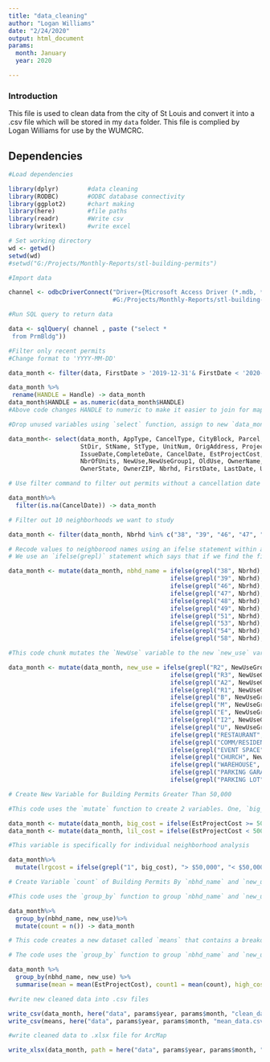 ```yaml
---
title: "data_cleaning"
author: "Logan Williams"
date: "2/24/2020"
output: html_document
params:
  month: January
  year: 2020

---
```


### Introduction

This file is used to clean data from the city of St Louis and convert it into a .csv file which will be stored in my `data` folder. This file is complied by Logan Williams for use by the WUMCRC.

## Dependencies

```r

#Load dependencies

library(dplyr)        #data cleaning
library(RODBC)        #ODBC database connectivity
library(ggplot2)      #chart making
library(here)         #file paths
library(readr)        #Write csv
library(writexl)      #write excel
```


```r

# Set working directory
wd <- getwd()
setwd(wd)
#setwd("G:/Projects/Monthly-Reports/stl-building-permits")
```


```r

#Import data

channel <- odbcDriverConnect("Driver={Microsoft Access Driver (*.mdb, *.accdb)};DBQ=/data/working-db/bldgpermits/prmdbo
                             #G:/Projects/Monthly-Reports/stl-building-permits/permit-data-cleaning/prmbdo/prmbdo")
```


```r

#Run SQL query to return data

data <- sqlQuery( channel , paste ("select *
 from PrmBldg"))
```


```r

#Filter only recent permits
#Change format to 'YYYY-MM-DD'

data_month <- filter(data, FirstDate > '2019-12-31'& FirstDate < '2020-02-01')
```


```r
data_month %>%
 rename(HANDLE = Handle) -> data_month
data_month$HANDLE = as.numeric(data_month$HANDLE)
#Above code changes HANDLE to numeric to make it easier to join for mapping
```



```r

#Drop unused variables using `select` function, assign to new `data_month` data frame

data_month<- select(data_month, AppType, CancelType, CityBlock, Parcel, OwnerCode, HANDLE, AddrNum,
                    StDir, StName, StType, UnitNum, OrigAddress, ProjectType, MainStrucType, AppDate,
                    IssueDate,CompleteDate, CancelDate, EstProjectCost, AppDescription, StrucType1,
                    NbrOfUnits, NewUse,NewUseGroup1, OldUse, OwnerName, OwnerCo, OwnerAddr, OwnerCity,
                    OwnerState, OwnerZIP, Nbrhd, FirstDate, LastDate, UpDateGeo)
```


```r

# Use filter command to filter out permits without a cancellation date

data_month%>%
  filter(is.na(CancelDate)) -> data_month
```


```r

# Filter out 10 neighborhoods we want to study

data_month <- filter(data_month, Nbrhd %in% c("38", "39", "46", "47", "48", "49", "51", "53", "54", "58"))
```


```r

# Recode values to neighborood names using an ifelse statement within a mutate function
# We use an `ifelse(grepl)` statement which says that if we find the first argument in the `Nbrhd` variable to be TRUE then it returns a specified value (in this case the actual neighborhood name)

data_month <- mutate(data_month, nbhd_name = ifelse(grepl("38", Nbrhd), "Central West End",
                                             ifelse(grepl("39", Nbrhd), "Forest Park Southeast",
                                             ifelse(grepl("46", Nbrhd), "Skinker DeBaliviere",  
                                             ifelse(grepl("47", Nbrhd), "DeBaliviere Place",
                                             ifelse(grepl("48", Nbrhd), "West End",
                                             ifelse(grepl("49", Nbrhd), "Visitation Park",       
                                             ifelse(grepl("51", Nbrhd), "Academy",       
                                             ifelse(grepl("53", Nbrhd), "Fountain Park",       
                                             ifelse(grepl("54", Nbrhd), "Lewis Place",       
                                             ifelse(grepl("58", Nbrhd), "Vandeventer", NA)))))))))))
```


```r

#This code chunk mutates the `NewUse` variable to the new `new_use` variable which displays either Residential, Comercial, Institutional, or Industrial new use of the property

data_month <- mutate(data_month, new_use = ifelse(grepl("R2", NewUseGroup1), "Residential",
                                             ifelse(grepl("R3", NewUseGroup1), "Residential",
                                             ifelse(grepl("A2", NewUseGroup1), "Commercial",
                                             ifelse(grepl("R1", NewUseGroup1), "Commercial",  
                                             ifelse(grepl("B", NewUseGroup1), "Institutional",
                                             ifelse(grepl("M", NewUseGroup1), "Commercial",
                                             ifelse(grepl("E", NewUseGroup1), "Institutional",       
                                             ifelse(grepl("I2", NewUseGroup1), "Institutional",       
                                             ifelse(grepl("U", NewUseGroup1), "Commercial", 
                                             ifelse(grepl("RESTAURANT", NewUse), "Commercial",
                                             ifelse(grepl("COMM/RESIDENT", NewUse), "Residential",
                                             ifelse(grepl("EVENT SPACE", NewUse), "Commercial",   
                                             ifelse(grepl("CHURCH", NewUse), "Institutional",
                                             ifelse(grepl("WAREHOUSE", NewUse), "Industrial",
                                             ifelse(grepl("PARKING GARAGE", NewUse), "Commercial",
                                             ifelse(grepl("PARKING LOT", NewUse), "Commercial", NA)))))))))))))))))
```


```r

# Create New Variable for Building Permits Greater Than 50,000

#This code uses the `mutate` function to create 2 variables. One, `big_cost`, for building permits that are greater than or equal to an `EstProjectCost` of 50,000. It returns a value of 1 if it is true and a NA value if it is false. The same thing is done for the newly created variable `lil_cost` which is for building permits less than 50,000.

data_month <- mutate(data_month, big_cost = ifelse(EstProjectCost >= 50000, 1, NA))
data_month <- mutate(data_month, lil_cost = ifelse(EstProjectCost < 50000, 1, NA))

#This variable is specifically for individual neighborhood analysis

data_month%>%
  mutate(lrgcost = ifelse(grepl("1", big_cost), "> $50,000", "< $50,000")) -> data_month
```


```r

# Create Variable `count` of Building Permits By `nbhd_name` and `new_use`

#This code uses the `group_by` function to group `nbhd_name` and `new_use` variables and then a `mutate` function to create a new varialbe `count` that calculates how many building permits are in each neighborhood by new use.

data_month%>%
  group_by(nbhd_name, new_use)%>%
  mutate(count = n()) -> data_month
```


```r

# This code creates a new dataset called `means` that contains a breakdown of building permits by neighborhood broken up by `new_use`. The new dataset contains the `mean` variable which is the mean `EstProjectCost`, a `count1` variable which is simply the number of building permits, a `high_cost` variable which is the number of housing permits whose `EstProjectCost` is greater than or equal to 50,000, and a `low_cost` varaiable which is the number of housing permits whose `EstProjectCost` is less than 50,000.

# The code uses the `group_by` function to group `nbhd_name` and `new_use` variables and then a `summarise` function to create an output of one row for each group. within this function the variables above are created using `mean` and `sum` functions.

data_month %>%
  group_by(nbhd_name, new_use) %>%
  summarise(mean = mean(EstProjectCost), count1 = mean(count), high_cost = sum(big_cost, na.rm = TRUE), low_cost = sum(lil_cost, na.rm = TRUE)) -> means
```



```r

#write new cleaned data into .csv files

write_csv(data_month, here("data", params$year, params$month, "clean_data.csv"))
write_csv(means, here("data", params$year, params$month, "mean_data.csv"))

#write cleaned data to .xlsx file for ArcMap

write_xlsx(data_month, path = here("data", params$year, params$month, "clean_data.xlsx"))
```


